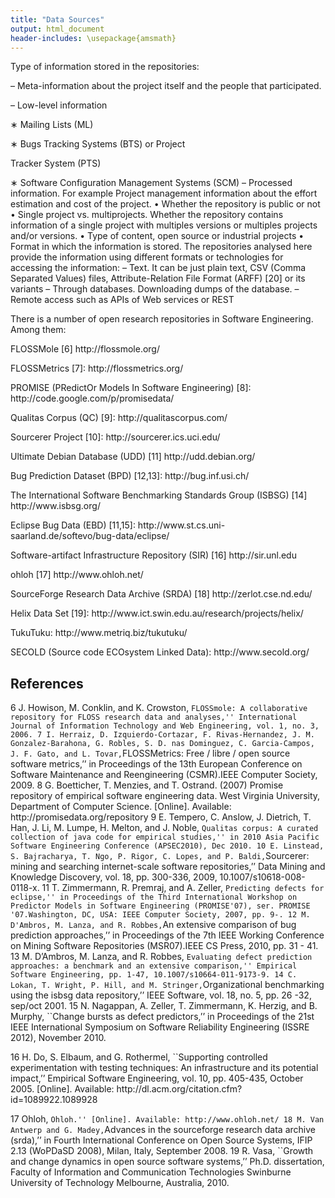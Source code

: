 ```yaml
---
title: "Data Sources"
output: html_document
header-includes: \usepackage{amsmath}
---
```



Type of information stored in the repositories:

– Meta-information about the project itself and the
people that participated.

– Low-level information

∗ Mailing Lists (ML)

∗ Bugs Tracking Systems (BTS) or Project

Tracker System (PTS)

∗ Software Configuration Management Systems
(SCM)
– Processed information. For example Project management
information about the effort estimation
and cost of the project.
• Whether the repository is public or not
• Single project vs. multiprojects. Whether the repository
contains information of a single project with multiples
versions or multiples projects and/or versions.
• Type of content, open source or industrial projects
• Format in which the information is stored. The repositories
analysed here provide the information using
different formats or technologies for accessing the
information:
– Text. It can be just plain text, CSV (Comma Separated
Values) files, Attribute-Relation File Format
(ARFF) [20] or its variants
– Through databases. Downloading dumps of the
database.
– Remote access such as APIs of Web services or
REST



There is a number of open research repositories in Software Engineering. Among them:

FLOSSMole [6] 
http://flossmole.org/

FLOSSMetrics [7]: 
http://flossmetrics.org/

PROMISE (PRedictOr Models In Software Engineering) [8]: 
http://code.google.com/p/promisedata/

Qualitas Corpus (QC) [9]: 
http://qualitascorpus.com/

Sourcerer Project [10]: 
http://sourcerer.ics.uci.edu/

Ultimate Debian Database (UDD) [11] 
http://udd.debian.org/

Bug Prediction Dataset (BPD) [12,13]: 
http://bug.inf.usi.ch/

The International Software Benchmarking Standards Group (ISBSG) [14] 
http://www.isbsg.org/

Eclipse Bug Data (EBD) [11,15]: 
http://www.st.cs.uni-saarland.de/softevo/bug-data/eclipse/

Software-artifact Infrastructure Repository (SIR) [16] 
http://sir.unl.edu

ohloh [17] 
http://www.ohloh.net/

SourceForge Research Data Archive (SRDA) [18] 
http://zerlot.cse.nd.edu/

Helix Data Set [19]: 
http://www.ict.swin.edu.au/research/projects/helix/

TukuTuku: 
http://www.metriq.biz/tukutuku/

SECOLD (Source code ECOsystem Linked Data): 
http://www.secold.org/


## References

6
J. Howison, M. Conklin, and K. Crowston, ``FLOSSmole: A collaborative repository for FLOSS research data and analyses,'' International Journal of Information Technology and Web Engineering, vol. 1, no. 3, 2006.
7
I. Herraiz, D. Izquierdo-Cortazar, F. Rivas-Hernandez, J. M. Gonzalez-Barahona, G. Robles, S. D. nas Dominguez, C. Garcia-Campos, J. F. Gato, and L. Tovar, ``FLOSSMetrics: Free / libre / open source software metrics,'' in Proceedings of the 13th European Conference on Software Maintenance and Reengineering (CSMR).IEEE Computer Society, 2009.
8
G. Boetticher, T. Menzies, and T. Ostrand. (2007) Promise repository of empirical software engineering data. West Virginia University, Department of Computer Science. [Online]. Available: http://promisedata.org/repository
9
E. Tempero, C. Anslow, J. Dietrich, T. Han, J. Li, M. Lumpe, H. Melton, and J. Noble, ``Qualitas corpus: A curated collection of java code for empirical studies,'' in 2010 Asia Pacific Software Engineering Conference (APSEC2010), Dec 2010.
10
E. Linstead, S. Bajracharya, T. Ngo, P. Rigor, C. Lopes, and P. Baldi, ``Sourcerer: mining and searching internet-scale software repositories,'' Data Mining and Knowledge Discovery, vol. 18, pp. 300-336, 2009, 10.1007/s10618-008-0118-x.
11
T. Zimmermann, R. Premraj, and A. Zeller, ``Predicting defects for eclipse,'' in Proceedings of the Third International Workshop on Predictor Models in Software Engineering (PROMISE'07), ser. PROMISE '07.Washington, DC, USA: IEEE Computer Society, 2007, pp. 9-.
12
M. D'Ambros, M. Lanza, and R. Robbes, ``An extensive comparison of bug prediction approaches,'' in Proceedings of the 7th IEEE Working Conference on Mining Software Repositories (MSR07).IEEE CS Press, 2010, pp. 31 - 41.
13
M. D'Ambros, M. Lanza, and R. Robbes, ``Evaluating defect prediction approaches: a benchmark and an extensive comparison,'' Empirical Software Engineering, pp. 1-47, 10.1007/s10664-011-9173-9.
14
C. Lokan, T. Wright, P. Hill, and M. Stringer, ``Organizational benchmarking using the isbsg data repository,'' IEEE Software, vol. 18, no. 5, pp. 26 -32, sep/oct 2001.
15
N. Nagappan, A. Zeller, T. Zimmermann, K. Herzig, and B. Murphy, ``Change bursts as defect predictors,'' in Proceedings of the 21st IEEE International Symposium on Software Reliability Engineering (ISSRE 2012), November 2010.

16
H. Do, S. Elbaum, and G. Rothermel, ``Supporting controlled experimentation with testing techniques: An infrastructure and its potential impact,'' Empirical Software Engineering, vol. 10, pp. 405-435, October 2005. [Online]. Available: http://dl.acm.org/citation.cfm?id=1089922.1089928

17
Ohloh, ``Ohloh.'' [Online]. Available: http://www.ohloh.net/
18
M. Van Antwerp and G. Madey, ``Advances in the sourceforge research data archive (srda),'' in Fourth International Conference on Open Source Systems, IFIP 2.13 (WoPDaSD 2008), Milan, Italy, September 2008.
19
R. Vasa, ``Growth and change dynamics in open source software systems,'' Ph.D. dissertation, Faculty of Information and Communication Technologies Swinburne University of Technology Melbourne, Australia, 2010.